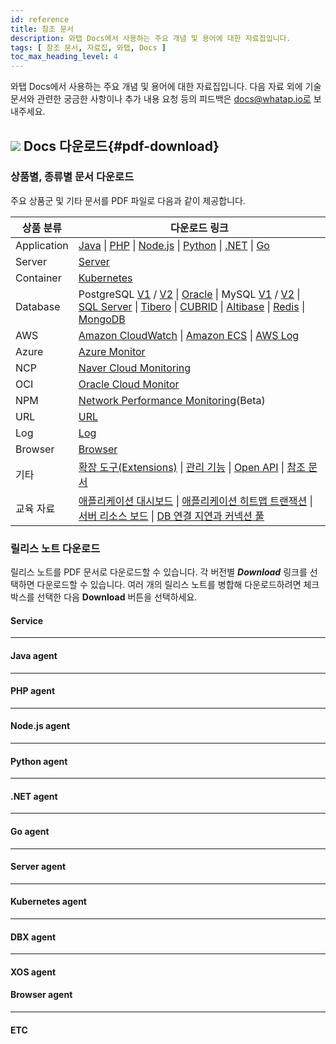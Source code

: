 ```yaml
---
id: reference
title: 참조 문서
description: 와탭 Docs에서 사용하는 주요 개념 및 용어에 대한 자료집입니다.
tags: [ 참조 문서, 자료집, 와탭, Docs ]
toc_max_heading_level: 4
---
```


와탭 Docs에서 사용하는 주요 개념 및 용어에 대한 자료집입니다. 다음 자료 외에 기술 문서와 관련한 궁금한 사항이나 추가 내용 요청 등의 피드백은 docs@whatap.io로 보내주세요.


<DocCardList/>

## ![](/img/ic-pdf-download.svg) Docs 다운로드{#pdf-download}

### 상품별, 종류별 문서 다운로드

주요 상품군 및 기타 문서를 PDF 파일로 다음과 같이 제공합니다.

<div class='download-pdf'>

| 상품 분류 | 다운로드 링크 |
| -- | -- |
| Application | [Java](/pdf/whatap-apm-java-monitoring.pdf) \| [PHP](/pdf/whatap-apm-php-monitoring.pdf) \| [Node.js](/pdf/whatap-apm-nodejs-monitoring.pdf) \| [Python](/pdf/whatap-apm-python-monitoring.pdf) \| [.NET](/pdf/whatap-apm-dotnet-monitoring.pdf) \| [Go](/pdf/whatap-apm-go-monitoring.pdf) |
| Server | [Server](/pdf/whatap-server-monitoring.pdf) |
| Container | [Kubernetes](/pdf/whatap-kubernetes-monitoring.pdf) |
| Database | PostgreSQL [V1](/pdf/whatap-db-postgresql-monitoring-v1.pdf) / [V2](/pdf/whatap-db-postgresql-monitoring.pdf) \| [Oracle](/pdf/whatap-db-oracle-monitoring.pdf) \| MySQL [V1](/pdf/whatap-db-mysql-monitoring-v1.pdf) / [V2](/pdf/whatap-db-mysql-monitoring.pdf) \| [SQL Server](/pdf/whatap-db-mssql-monitoring.pdf) \| [Tibero](/pdf/whatap-db-tibero-monitoring.pdf) \| [CUBRID](/pdf/whatap-db-cubrid-monitoring.pdf) \| [Altibase](/pdf/whatap-db-altibase-monitoring.pdf) \| [Redis](/pdf/whatap-db-redis-monitoring.pdf) \| [MongoDB](/pdf/whatap-db-mongodb-monitoring.pdf) |
| AWS | [Amazon CloudWatch](/pdf/whatap-amazon-cloudwatch.pdf) \| [Amazon ECS](/pdf/whatap-amazon-ecs.pdf) \| [AWS Log](/pdf/whatap-aws-log-monitoring.pdf) |
| Azure | [Azure Monitor](/pdf/whatap-azure.pdf) | 
| NCP | [Naver Cloud Monitoring](/pdf/whatap-ncloud.pdf) |
| OCI | [Oracle Cloud Monitor](/pdf/whatap-oracle-cloud.pdf) |
| NPM | [Network Performance Monitoring](/pdf/whatap-network-performance-monitoring.pdf)(Beta) |
| URL | [URL](/pdf/whatap-url-monitoring.pdf) |
| Log | [Log](/pdf/whatap-log-monitoring.pdf) |
| Browser | [Browser](/pdf/whatap-browser-monitoring.pdf) |
| 기타 | [확장 도구(Extensions)](/pdf/whatap-extensions.pdf) \| [관리 기능](/pdf/whatap-manage.pdf) \| [Open API](/pdf/whatap-open-api.pdf) \| [참조 문서](/pdf/whatap-reference.pdf) |
| 교육 자료 | [애플리케이션 대시보드](/pdf/whatap-best-practice-guides-about-apm-dashboard.pdf) \| [애플리케이션 히트맵 트랜잭션](/pdf/whatap-best-practice-guides-about-apm-hitmap-class.pdf) \| [서버 리소스 보드](/pdf/whatap-best-practice-guides-about-server-dashboard.pdf) \| [DB 연결 지연과 커넥션 풀](/pdf/whatap-best-practice-guides-about-apm-dbc.pdf) |

</div>


<div class='download-release-notes'>

### 릴리스 노트 다운로드

릴리스 노트를 PDF 문서로 다운로드할 수 있습니다. 각 버전별 ***Download*** 링크를 선택하면 다운로드할 수 있습니다. 여러 개의 릴리스 노트를 병합해 다운로드하려면 체크 박스를 선택한 다음 **Download** 버튼을 선택하세요.

#### Service

<PdfDownload typeName='service' pdfList={svList} />

<hr/>

#### Java agent

<PdfDownload typeName='java' pdfList={javaList} />

<hr/>

#### PHP agent

<PdfDownload typeName='php' pdfList={phpList} />

<hr/>

#### Node.js agent

<PdfDownload typeName='nodejs' pdfList={nodejsList} />

<hr/>

#### Python agent

<PdfDownload typeName='python' pdfList={pyList} />

<hr/>

#### .NET agent

<PdfDownload typeName='dotnet' pdfList={dotnetList} />

<hr/>

#### Go agent

<PdfDownload typeName='go' pdfList={goList} />

<hr/>

#### Server agent

<PdfDownload typeName='server' pdfList={serverList} />

<hr/>

#### Kubernetes agent

<PdfDownload typeName='k8s' pdfList={k8sList} />

<hr/>

#### DBX agent

<PdfDownload typeName='dbx' pdfList={dbxList} />

<hr/>

#### XOS agent

<PdfDownload typeName='xos' pdfList={xosList} />

#### Browser agent

<PdfDownload typeName='browser' pdfList={browserList} />

<hr/>

#### ETC

<PdfDownload typeName='etc' pdfList={etcList} />

</div>